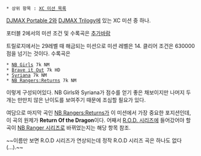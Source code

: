  * 상위 항목 : [[XC 미션 목록]]

[[DJMAX Portable 2]]와 [[DJMAX Trilogy]]에 있는 XC 미션 중 하나.

포터블 2에서의 미션 조건 및 수록곡은 [[추가바람]]

트릴로지에서는 29레벨 때 해금되는 미션으로 미션 레벨은 14. 클리어 조건은 630000점을 넘기는 것이다. 수록곡은

 * [[NB Girls]] 7k NM
 * [[Brave it Out]] 7k HD
 * [[Syriana]] 7k NM
 * [[NB Rangers:Returns]] 7k NM

이렇게 구성되어있다. NB Girls와 Syriana가 점수를 얻기 좋은 채보이지만 나머지 두 개는 만만치 않은 난이도를 보여주기 때문에 조심할 필요가 있다.

여담으로 마지막 곡인 [[NB Rangers:Returns]]가 이 미션에서 가장 중요한 포지션인데, 이 곡의 원제가 '''Return Of the Dragon'''이다. 어째서 [[R.O.D. 시리즈]]에 들어갔어야 할 곡이 [[NB Ranger 시리즈]]로 바뀌었는지는 해당 항목 참조.

~~이름만 보면 R.O.D 시리즈가 연상되는데 정작 R.O.D 시리즈 곡은 하나도 없다(...).~~
